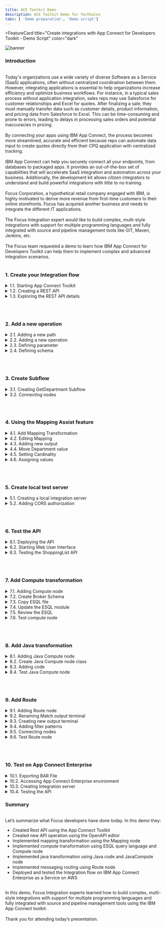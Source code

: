 ```yaml
---
title: ACE Toolkit Demo
description: ACE Toolkit Demo for TechSales
tabs: [ 'Demo preparation', 'Demo script']
---
```



<FeatureCard
  title="Create integrations with App Connect for Developers Toolkit - Demo Script"
  color="dark"
  >

![banner](./images/banner-ace-toolkit.jpg)

</FeatureCard>


<span id="place1"></span>

### **Introduction**
<br/>
Today's organizations use a wide variety of diverse Software as a Service (SaaS) applications, often without centralized coordination between them. However, integrating applications  is essential to help organizations increase efficiency and optimize business workflows. For instance, in a typical sales process without application integration, sales reps may use Salesforce for customer relationships and Excel for quotes. After finalizing a sale, they must manually transfer data such as customer details, product information, and pricing data from Salesforce to Excel. This can be time-consuming and prone to errors, leading to delays in processing sales orders and potential inaccuracies in pricing.
<br/><br/>
By connecting your apps using IBM App Connect, the process becomes more streamlined, accurate and efficient because reps can automate data input to create quotes directly from their CPQ application with centralized tracking.
<br/><br/>
IBM App Connect can help you securely connect all your endpoints, from databases to packaged apps. It provides  an out-of-the-box set of capabilities that will accelerate  SaaS integration and automation across your business. Additionally, the development kit allows citizen integrators to understand and build powerful integrations with little to no training.
<br/><br/>
Focus Corporation, a hypothetical retail company engaged with IBM, is highly motivated to derive more revenue from first-time customers to their online storefronts. Focus has acquired another business and needs to integrate the different IT applications.
<br/><br/>
The Focus Integration expert would like to build complex, multi-style integrations with support for multiple programming languages and fully integrated with source and pipeline management tools like GIT, Maven, Jenkins, etc. 
<br/><br/>
The Focus team requested a demo to learn how IBM App Connect for Developers Toolkit can help them to implement complex and advanced integration scenarios.
<br/><br/>


### **1. Create your Integration flow**

<details>
<summary>1.1. Starting App Connect Toolkit</summary><br/>

**Narration**

IBM App Connect is an industry-leading integration solution that connects any of your applications and data, no matter where they reside. With hundreds of prebuilt connectors and customizable templates, App Connect helps users of all skill levels rapidly connect Software as a Service (SaaS) applications and build integration flows.

The Focus team is looking for an advanced, fully customizable code platform. They would like to harness a lightweight, fast-performing engine that easily scales to support their growing needs. They need to enable support for multiple types of data integration, including event, application programming interfaces (APIs), services, sync/async, transactional batch processing and more. Focus Integration experts need to map data fields and transform data formats exchanged between applications, such as XML, JSON, CSV, EDIFACT, SWIFT and other industry protocols.

Because of that, they decided to explore IBM App Connect Enterprise for Developers (Toolkit). The Toolkit is an integrated development environment and graphical user interface based on the Eclipse platform. Focus Integration experts can use the IBM App Connect Enterprise Toolkit to build powerful integration applications, services, and APIs. And they can then deploy their integration solutions to the software run time, IBM App Connect Enterprise as a Service, containers, or a combination of those environments.

<hr/><br/>

**Action** &nbsp; 1.1.1.

Open your **App Connect Enterprise Toolkit** by clicking the icon on the Launchpad (MAC OS) or Desktop (Windows) or executing **ace toolkit** in terminal window.

  ![](images/start-toolkit-1.png)

<hr/><br/>


**Action** &nbsp; 1.1.2.

In the Workspace Launcher window, accept the default one. Click **Launch**.

  ![](images/start-toolkit-2.png)

<hr/><br/>


**Action** &nbsp; 1.1.3.

**Close** the *welcome page*.

  ![](images/start-toolkit-3.png)

***
</details>


<details>
<summary>1.2. Creating a REST API</summary><br/>

**Narration**

From the Integration Development perspective, Focus Integration experts can create all manner of integration flows, as well as manage connectivity between services and endpoints.

The Focus team would like to explore how easy is to create an API flow that implements different types of message transformation.

App Connect provides a specific type of project to support REST API implementations, which can either be based upon a Swagger (v2) specification document or an OpenAPI (v3) specification document. REST APIs can be authored and deployed from the IBM App Connect Enterprise Toolkit.

Let's see how easy is to create a REST API using the Toolkit. The Focus team will create a REST API from an existing OpenAPI v3 document.

<hr/><br/>

**Action** &nbsp; 1.2.1.

From the Application Development view click the **New...** hyperlink at the top right (A) and from the menu which appears, click on **REST API** (B).

  ![](images/create-rest-1.png)

<hr/><br/>


**Action** &nbsp; 1.2.2.

Type the Name **ShoppingListAPI** (A) and switch the radio button to the option labelled “**Import resources and operations defined in a REST API document**" (B) then click **Next** (C).

  ![](images/create-rest-2.png)

<hr/><br/>


**Action** &nbsp; 1.2.3.

You will be asked to import an OpenAPI 3 document either from the file system or your workspace. Using the radio button to “**Select from your workspace**” (A), select **ShoppingListAPI.json** from the json folder in the **HelperFiles** project (B) (note: if you don't see the HelperFiles project, maybe you forgot to import this project in the Demo Preparation part). Click **Next** (C).

  ![](images/create-rest-3.png)

<hr/><br/>


**Action** &nbsp; 1.2.4.

Click **Finish**.

  ![](images/create-rest-4.png)


***
</details>


<details>
<summary>1.3. Exploring the REST API details</summary><br/>

**Narration**

The Focus team created the REST API and they can see a summary page displaying details about the API such as its title and base URL. The next section down entitled Resources and Operations lists the operations in bright colors.

Focus developers can easily edit the API Document using the OpenAPI editor interface.

<hr/><br/>

**Action** &nbsp; 1.3.1.

Show the **API Details** (A) and **Resources and Operations** (B) sections.

  ![](images/api-doc-1.png)

<hr/><br/>


**Action** &nbsp; 1.3.2.

Click on **Edit API Document in OpenAPI editor**.

  ![](images/api-doc-2.png)

<hr/><br/>


**Action** &nbsp; 1.3.3.

If necessary, accept the incoming network connections.

  ![](images/api-doc-3.png)

<hr/><br/>


**Action** &nbsp; 1.3.4.

Show the *OpenAPI Editor*.

  ![](images/api-doc-4.png)


***
</details>

<br/><br/>

### **2. Add a new operation**

<details>
<summary>2.1. Adding a new path</summary><br/>

**Narration**

The Integration experts decided to create a new API operation to list the products of a specific department.

<hr/><br/>


**Action** &nbsp; 2.1.1.

On the **Path** section, on left menu, click on the **Plus** button.

  ![](images/new-path-1.png)

<hr/><br/>


**Action** &nbsp; 2.1.2.

Enter **/shoppinglist/{department}** as the new *Path* (A). You are welcome to enter a *summary* (B) and *description* (C). Then click **Add** (D).

  ![](images/new-path-2.png)


***
</details>

<details>
<summary>2.2. Adding a new operation</summary><br/>

**Narration**

They go ahead and create a new path with the GET operation in the ShoppingListAPI.

<hr/><br/>


**Action** &nbsp; 2.2.1.

On the **Operations** section of the new path, click on the **Plus** button.

  ![](images/new-oper-1.png)

<hr/><br/>


**Action** &nbsp; 2.2.2.

Select the **get** verb (A) and click **Add** (B).

  ![](images/new-oper-2.png)


***
</details>

<details>
<summary>2.3. Defining parameter</summary><br/>

**Narration**

This new path will receive the product department as parameter in the path request.

<hr/><br/>


**Action** &nbsp; 2.3.1.

Scroll down to see the *Parameter* section (A) and click **Add** button (B).

  ![](images/def-param-1.png)

<hr/><br/>


**Action** &nbsp; 2.3.2.

Enter **department** as parameter name (A) and select **path** in *Located In* field (B).

  ![](images/def-param-2.png)

<hr/><br/>


**Action** &nbsp; 2.3.3.

Scroll down to see the checkbox list and select **Required** field (A). Then click **Add** (B).

  ![](images/def-param-3.png)

***
</details>


<details>
<summary>2.4. Defining schema</summary><br/>

**Narration**

Focus developers define the schema of the parameter as a simple string.

Great, Focus’ developers successfully created a new operation in the ShoppingListAPI!

<hr/><br/>


**Action** &nbsp; 2.4.1.

Scroll down to see the *Schema* section and type **department** as schema title (A) and select **string** as *schema type* (B).

  ![](images/def-schema-1.png)

<hr/><br/>


**Action** &nbsp; 2.4.2.

Scroll up and click **Save**.

  ![](images/def-schema-2.png)

<hr/><br/>


**Action** &nbsp; 2.4.3.

**Close** the OpenAPI editor.

***
</details>


<br/><br/>

### **3. Create Subflow**
<details>
<summary>3.1. Creating GetDepartment Subflow</summary><br/>

**Narration**

With IBM App Connect it is really simple to implement the logic of your API operation. The Focus team can easily create a subflow to do it!

<hr/><br/>


**Action** &nbsp; 3.1.1.

Back to the ShoppingListAPI description, open the **/shoppinglist/{department|** section.

  ![](images/create-subflow-1.png)

<hr/><br/>


**Action** &nbsp; 3.1.2.

Click **Create subflow**.

  ![](images/create-subflow-2.png)

***
</details>


<details>
<summary>3.2. Connecting nodes</summary><br/>

**Narration**

Here the Focus team has their subflow. A message flow is a sequence of processing steps that run in the integration runtime when an input message is received. You define a message flow by including a number of message flow nodes, each of which represents a set of actions that define a processing step.

In the flow editor, they can edit and change their flow. Message flows are created in the Toolkit using a drag and drop editor.

The flow is quite simple, consisting of only an Input and Output node. However, the Integration experts would like to explore how to do some message transformations. Let's see how simple is to do it!

<hr/><br/>

**Action** &nbsp; 3.2.1.

In the subflow, wire the **Input** node to the **Output** node (the *out* terminal of the *Input* node will be wired to the *in* terminal of the *Output* node)

  ![](images/connect-nodes-1.png)


***
</details>

<br/><br/>


### **4. Using the Mapping Assist feature**
<details>
<summary>4.1. Add Mapping Transformation</summary><br/>

**Narration**

First, they decided to explore the Mapping transformation.

<hr/><br/>


**Action** &nbsp; 4.1.1.

Open the **Transformation** section in the Palette.

  ![](images/add-mapping-1.png)

<hr/><br/>


**Action** &nbsp; 4.1.2.

Drag and drop a **Mapping** node on to the wire and its terminals will be connected for you (the out terminal of the Input node will be wired to the in terminal of the Mapping node, and the out terminal of the Mapping node will be wired to the in terminal of the Output node).

  ![](images/add-mapping-2.png)

***
</details>


<details>
<summary>4.2. Editing Mapping</summary><br/>

**Narration**

With a mapping, they can use the Graphical Data Mapping editor to take input (source) objects and transform them before they save the resulting output (target) objects.

<hr/><br/>


**Action** &nbsp; 4.2.1.

Double-click the **Mapping** node.

  ![](images/edit-mapping-1.png)

<hr/><br/>


**Action** &nbsp; 4.2.2.

Leave the default settings and click **Finish**.

  ![](images/edit-mapping-2.png)


***
</details>

<details>
<summary>4.3. Adding new output</summary><br/>

**Narration**

Initially, they will change the output object to use the Item JSON type.

<hr/><br/>


**Action** &nbsp; 4.3.1.

Click on “**Add an output object**” button.

  ![](images/new-output-1.png)

<hr/><br/>


**Action** &nbsp; 4.3.2.

On the “Select a map output” option, open (double click) the **ShoppingListAPI** (A), open the **JSON Types** (B) and select **Item - Rest API model** (C), then click **OK** (D).

  ![](images/new-output-2.png)


<hr/><br/>


**Action** &nbsp; 4.3.3.

Select the **original Message Assembly** (A), right click and select **delete** (B) (or press delete on your keyboard).

  ![](images/new-output-3.png)


***
</details>

<details>
<summary>4.4. Move Department value</summary><br/>

**Narration**

The input objects are shown on the left side of the canvas, and the output objects are shown on the right side. You can create connections between the input and output elements by clicking one element, and dragging the mouse to the element that you want to connect to.

The Focus team can easily link the Department input parameter to the Department parameter of Item JSON Type.

<hr/><br/>


**Action** &nbsp; 4.4.1.

Expand the **JSON** message assembly on the right (A), then expand the **Data** section underneath (B). Notice that department is listed as a *parameter* (C).

  ![](images/move-dept-1.png)

<hr/><br/>


**Action** &nbsp; 4.4.2.

On the left Message Assembly, open the **LocalEnvironment > REST > Input > Parameters**.

  ![](images/move-dept-2.png)


<hr/><br/>


**Action** &nbsp; 4.4.3.

Right-click the **department** entry (A) and select **Quick Link to Output** (B).

  ![](images/move-dept-3.png)

<hr/><br/>


**Action** &nbsp; 4.4.4.

In the dialog, scroll down and expand **Data : Item [1..1]** (A) and select **department:string [1..1]** (B).

  ![](images/move-dept-4.png)


***
</details>

<details>
<summary>4.5. Setting Cardinality</summary><br/>

**Narration**

They use the Quick Fix capability to solve the cardinality issue of the new mapping.

<hr/><br/>


**Action** &nbsp; 4.5.1.

Hover the mouse over the **Quick Fix** (light bulb) icon of the new *Move* box (A) and click the "**Set cardinality to first index**” link (B).

  ![](images/quick-fix-1.png)


***
</details>

<details>
<summary>4.6. Assigning values</summary><br/>

**Narration**

Now, for demo purposes, they will use the assign function to define a hard coded value to the name and description fields.  In this demo, they decided to use the description field to just inform the type of transformation node that is processing the transformation, in this case the Mapping node.

Great, Focus’ developers successfully created a mapping transformation in the ShoppingListAPI!

<hr/><br/>


**Action** &nbsp; 4.6.1.

On the new Message Assembly JSON, drag and drop the **name** field to the left (A).  IBM App Connect Enterprise places an **Assign** action for this field (B). 

  ![](images/assign-values-1.png)

<hr/><br/>


**Action** &nbsp; 4.6.2.

Select the **Assign** action (A). Under the **Properties** for the Assign action, enter “**Caramel Candy Bars**” for the name value (B).

  ![](images/assign-values-2.png)


<hr/><br/>


**Action** &nbsp; 4.6.3.

Repeat the same steps for the description field: drag and drop the **description** field to the left (A).  IBM App Connect Enterprise places an **Assign** action for this field (B). 

  ![](images/assign-values-3.png)

<hr/><br/>


**Action** &nbsp; 4.6.4.

Select the **Assign** action (A). Under the **Properties** for the Assign action, enter “**Request has been processed by Mapping Node**” for the name value (B).

*Note: In this demo, we are using the description field to just inform the node that is processing the transformation.*

  ![](images/assign-values-4.png)


<hr/><br/>


**Action** &nbsp; 4.6.5.

Click **File > Save all**.

  ![](images/assign-values-5.png)

***
</details>


<br/><br/>

### **5. Create local test server**
<details>
<summary>5.1. Creating a local integration server</summary><br/>

**Narration**

At this stage, they are ready to test the API. To publish the API, first they need to create a local integration server.

<hr/><br/>


**Action** &nbsp; 5.1.1.

Right-click **Integration Servers** in the **Integration Explorer** tab (A) and select **Create a local Integration Server** (B).

  ![](images/local-server-1.png)

<hr/><br/>


**Action** &nbsp; 5.1.2.

Keep the default values and click **Finish**.

  ![](images/local-server-2.png)

<hr/><br/>



**Action** &nbsp; 5.1.3.

On the *Success* Dialog click **OK**.

  ![](images/local-server-3.png)

<br/>

***
</details>

<details>
<summary>5.2. Adding CORS authorization</summary><br/>

**Narration**

Next, they need to configure the server so that the HTTP listener is enabled for CORS. 

<hr/><br/>


**Action** &nbsp; 5.2.1.

Expand the **TEST_SERVER** directory under the **Independent Resources** folder (A) and double-click the **server.conf.yaml** file (B) to open it in the IBM App Connect Enterprise text editor to the right.

  ![](images/cors-auth-1.png)

<hr/><br/>


**Action** &nbsp; 5.2.2.

Scroll down to the **HTTPConnector** section and paste the code below:
```
CORSEnabled: true
CORSAllowOrigins: '*'
CORSAllowMethods: 'GET,HEAD,POST,PUT,PATCH,DELETE,OPTIONS'
CORSAllowHeaders: 'Accept,Accept-Language,Content-Language,Content-Type'
```

  ![](images/cors-auth-2.png)

<hr/><br/>



**Action** &nbsp; 5.2.3.

**Save** the changes to the **server.conf.yaml** file or click **File > Save all**.

  ![](images/cors-auth-3.png)

<hr/><br/>



**Action** &nbsp; 5.2.4.

Back to the *Integration Explorer* view, right-click the **TEST_SERVER** (A) and select **Restart** (B).

  ![](images/cors-auth-4.png)

<hr/><br/>



**Action** &nbsp; 5.2.5.

Click **OK** on the Success dialog again.

  ![](images/cors-auth-5.png)

<br/>

***
</details>

<br/><br/>

### **6. Test the API**
<details>
<summary>6.1. Deploying the API</summary><br/>

**Narration**

Now, they need to deploy the ShoppingListAPI to the new Local Integration server. They can do it, by dragging and dropping the API to the new server.

<hr/><br/>


**Action** &nbsp; 6.1.1.

Deploy the REST API which we created earlier named **ShoppingListAPI** (A), by dragging and dropping it from the Application Development view on to the **TEST_SERVER** Integration Server (B).

  ![](images/deploy-api-1.png)

<hr/><br/>


**Action** &nbsp; 6.1.2.

On the *Progress Information* dialog, click **Close**.

  ![](images/deploy-api-2.png)


***
</details>


<details>
<summary>6.2. Starting Web User Interface</summary><br/>

**Narration**

At this moment, the Focus Integration experts are ready to test the API. They start the Web User Interface.

<hr/><br/>

**Action** &nbsp; 6.2.1.

Right-click **TEST_SERVER** (A) and select **Start Web User Interface** (B). 

  ![](images/start-wui-1.png)

***
</details>


<details>
<summary>6.3. Testing the ShoppingList API</summary><br/>

**Narration**

Select the ShoppingListAPI and the new Get Department operation. Note they can use the Try it capability, and enter any product department, for example “Candies”.

Great, the subflow was invoked and our mapping transformation created a response with our hard coded values. The Focus team verified it is really simple to implement a mapping transformation using IBM App Connect.

<hr/><br/>

**Action** &nbsp; 6.3.1.

Click the **ShoppingListAPI** tile in the web user interface. 

  ![](images/test-api-1.png)

<hr/><br/>


**Action** &nbsp; 6.3.2.

Select the **GET /shoppinglist/{department}** operation on the left. 

  ![](images/test-api-2.png)

<hr/><br/>


**Action** &nbsp; 6.3.3.

Click the **Try it** tab.

  ![](images/test-api-3.png)


<hr/><br/>


**Action** &nbsp; 6.3.4.

Enter any **department** name (by now, we are not checking the department) such as **Candies** (A). Click **Send** (B).

  ![](images/test-api-4.png)

<hr/><br/>


**Action** &nbsp; 6.3.5.

Show the **Response body**. Show the assigned name and description fields.

  ![](images/test-api-5.png)

***
</details>

<br/><br/>


### **7. Add Compute transformation**
<details>
<summary>7.1. Adding Compute node</summary><br/>

**Narration**

The Focus developers heard about ESQL language. Extended Structured Query Language (ESQL) is a programming language based on Structured Query Language (SQL) that is typically used to work with databases. ESQL is extended to access and manipulate data in messages and databases.

They would like to see how to use ESQL to transform and enrich messages using the Compute node.  Because of it, they decided to explore the Compute node transformation.

<hr/><br/>


**Action** &nbsp; 7.1.1.

Back to the **getDepartment** subflow (A), open again the Transformation menu and drag and drop a **Compute** node (B).

  ![](images/add-compute-1.png)

<hr/><br/>

**Action** &nbsp; 7.1.2.

Readjust the connections of the *Input* and *Output* nodes to connect to the *Compute* node (the *out* terminal of the *Input* node will be wired to the *in* terminal of the *Compute* node, and the *out* terminal of the *Compute* node will be wired to the *in* terminal of the *Output* node).

  ![](images/add-compute-2.png)

<hr/><br/>


**Action** &nbsp; 7.1.3.

Click on the **Compute** node (A). On the Compute node's properties change the *Compute mode* to be “**LocalEnvironment and Message**” (B).

  ![](images/add-compute-3.png)

<hr/><br/>

**Action** &nbsp; 7.1.4.

**Save** the subflow (you can safely ignore the red crosses on the Compute node - we will fix these up in the next step!).

  ![](images/add-compute-4.png)

***
</details>

<details>
<summary>7.2. Create Broker Schema</summary><br/>

**Narration**

To simplify the demo, they decided to reuse a pre-created ESQL file.

First, they need to create a Broker Schema to include the ESQL file. A broker schema is a symbol space that defines the scope of uniqueness of the names of resources defined within it.

<hr/><br/>


**Action** &nbsp; 7.2.1.

Right click the **ShoppingListAPI** (1) and choose **New > Broker Schema** (2).

  ![](images/broker-schema-1.png)

<hr/><br/>


**Action** &nbsp; 7.2.2.

Type **utils** as the Schema name (A) and click **Finish** (B).

  ![](images/broker-schema-2.png)

<hr/><br/>


**Action** &nbsp; 7.2.3.

On the *New Broker Schema* dialog, click **OK**.

  ![](images/broker-schema-3.png)


***
</details>

<details>
<summary>7.3. Copy ESQL file</summary><br/>

**Narration**

Next, Focus developers will copy the pre-created ESQL file to the broker schema folder.

<hr/><br/>

**Action** &nbsp; 7.3.1.

Switch to the Resource perspective using the menu **Window > Perspective > Open Perspective > Other…**

  ![](images/copy-esql-1.png)


<hr/><br/>

**Action** &nbsp; 7.3.2.

Choose **Resource** (A) and click **Open** (B).

  ![](images/copy-esql-2.png)

<hr/><br/>

**Action** &nbsp; 7.3.3.

Using the Project Explorer view, open the *HelperFiles* project and the **utils** folder, right click on the **Compute.esql** file (A) and select **Copy** (B).

  ![](images/copy-esql-3.png)

<hr/><br/>

**Action** &nbsp; 7.3.4.

On the **ShoppingListAPI** project, right click on the **utils** folder, and select **Paste**.

  ![](images/copy-esql-4.png)


<hr/><br/>

**Action** &nbsp; 7.3.5.

Switch back to the *Integration Development* perspective using the **Window > Perspective > Open Perspective > Integration Development** menu.

  ![](images/copy-esql-5.png)


***
</details>

<details>
<summary>7.4. Update the ESQL module</summary><br/>

**Narration**

Now, they just need to update the Compute node to use the new ESQL file. They will use a specific module of the ESQL file: the getDepartment.

<hr/><br/>

**Action** &nbsp; 7.4.1.

Return to the *getDepartment* subflow and click on **Compute** node again.

  ![](images/update-esql-1.png)


<hr/><br/>

**Action** &nbsp; 7.4.2.

On the Compute node's properties, you need to update the *ESQL module* property. Click **Browse** button.

  ![](images/update-esql-2.png)

<hr/><br/>

**Action** &nbsp; 7.4.3.

Select **{utils}:getDepartment_Compute** (A) and click **OK** (B).

  ![](images/update-esql-3.png)

<hr/><br/>

**Action** &nbsp; 7.4.4.

**Save** the subflow.

  ![](images/update-esql-4.png)

***
</details>

<details>
<summary>7.5. Review the ESQL</summary><br/>

**Narration**

Let's review the ESQL file. Focus developers can create and modify their ESQL code in the ESQL editor.

The ESQL code for each of your nodes is contained within a module in an ESQL file. Here they have a specific module for getDepartment operation.  The module is simple; just select the Item where the Department value equals the Department parameter.

All three items are hardcoded and created in the Initialise procedure. In a real scenario, this data should be retrieved from the Products database or Product system.

<hr/><br/>

**Action** &nbsp; 7.5.1.

**Double click** on the **Compute** node, to see the ESQL file.

  ![](images/review-esql-1.png)


<hr/><br/>

**Action** &nbsp; 7.5.2.

Show the **getDepartment_Compute Module**.

  ![](images/review-esql-2.png)

<hr/><br/>

**Action** &nbsp; 7.5.3.

Scroll down and show the **Initialise Procedure**.

  ![](images/review-esql-3.png)

<hr/><br/>

**Action** &nbsp; 7.5.4.

**Close** the ESQL file.

  ![](images/review-esql-4.png)


***
</details>

<details>
<summary>7.6. Test compute node</summary><br/>

**Narration**

At this moment, the Focus Integration experts are ready to test the new API. They just need to redeploy the API and use the Web User Interface again to test it.

Now, they will test using the three available departments: Candies, Snacks and Bakery.

Great, the subflow was invoked and our compute transformation created a response with our hard coded values. The Focus team verified how simple it is to use ESQL query language to implement message transformations.

<hr/><br/>

**Action** &nbsp; 7.6.1.

Re-deploy the REST API, by dragging and dropping the **ShoppingListAPI** again from the Application Development view on to the **TEST_SERVER** Integration Server.

  ![](images/test-compute-1.png)


<hr/><br/>

**Action** &nbsp; 7.6.2.

On the Progress Information dialog, click **Close**.

  ![](images/test-compute-2.png)

<hr/><br/>

**Action** &nbsp; 7.6.3.

On your browser, refresh the **Web User Interface** page.

<hr/><br/>

**Action** &nbsp; 7.6.4.

Open again the **ShoppingListAPI** (A), **GET /shoppinglist/{department}** (B), and **Try it** tab (C).

  ![](images/test-compute-4.png)

<hr/><br/>

**Action** &nbsp; 7.6.5.

Enter a **department** name (it could be Candies, Snacks or Bakery)  (A). Click **Send** (B).

*Note: You are welcome to try any of the three departments or try a different one to see the 404 Not Found message*.

  ![](images/test-compute-5.png)

<hr/><br/>

**Action** &nbsp; 7.6.6.

Show the **Response** body.

  ![](images/test-compute-6.png)


***
</details>

<br/><br/>

### **8. Add Java transformation**
<details>
<summary>8.1. Adding Java Compute node</summary><br/>

**Narration**

Great, now the Focus Developers would like to see how to use Java code to tailor the behavior of their integration messages.

They want to learn how to use the JavaCompute node to examine the content of an input message, transform a message, and build new messages.

Because of this, they decided to explore the JavaCompute node.

<hr/><br/>

**Action** &nbsp; 8.1.1.

Back to the getDepartment subflow, open again the Transformation menu and drag and drop a **JavaCompute** node.

  ![](images/add-javacompute-1.png)

<hr/><br/>

**Action** &nbsp; 8.1.2.

Readjust the connections of the Input and output node to connect to the Java Compute node (the *out* terminal of the *Input* node will be wired to the *in* terminal of the *Java Compute* node, and the *out* terminal of the *Java Compute* node will be wired to the *in* terminal of the *Output* node).

  ![](images/add-javacompute-2.png)


***
</details>

<details>
<summary>8.2. Create Java Compute node class</summary><br/>

**Narration**

With the App Connect toolkit, they can use the same tool that they use to create Integration flow to create Java code. Alternatively, if they want to share Java classes across multiple solutions, they can store Java code in a shared library and refer to that library from one or more applications that contain message flows with JavaCompute nodes

However, the developers decided to try the Java Compute node class wizard to create template code to accelerate the development process. They selected the Modifying message class template, and in few seconds, they have a skeleton java code to manipulate and transform the integration message.

<hr/><br/>

**Action** &nbsp; 8.2.1.

*Double click* the **Java Compute** node.

  ![](images/create-javaclass-1.png)

<hr/><br/>

**Action** &nbsp; 8.2.2.

On the *New JavaCompute node class* dialog, accept the default values and click **Next**.

  ![](images/create-javaclass-2.png)

<hr/><br/>

**Action** &nbsp; 8.2.3.

Select **Modifying message class** template (A) and click **Next** (B).

  ![](images/create-javaclass-3.png)

<hr/><br/>

**Action** &nbsp; 8.2.4.

On the Java Settings view, accept the default values and click **Next**.

  ![](images/create-javaclass-4.png)

<hr/><br/>

**Action** &nbsp; 8.2.5.

Accept the default Project name and click **Finish**.

  ![](images/create-javaclass-5.png)


***
</details>

<details>
<summary>8.3. Adding code</summary><br/>

**Narration**

For this demo, they will only add a simple message code to create elements in the JSON message, for example add a new Apple Pie product item.

<hr/><br/>


**Action** &nbsp; 8.3.1.

On the *GetDepartment_JavaCompute* class, **copy and paste the code below**, below the *Add user code below* comment.
```
MbElement outRoot = outMessage.getRootElement();
MbElement outJsonRoot = outRoot.createElementAsLastChild(MbJSON.PARSER_NAME);
MbElement outJsonData = outJsonRoot.createElementAsLastChild(MbElement.TYPE_NAME, MbJSON.DATA_ELEMENT_NAME, null);
outJsonData.createElementAsLastChild(MbElement.TYPE_NAME_VALUE, "name", "Apple Pie");
outJsonData.createElementAsLastChild(MbElement.TYPE_NAME_VALUE, "department", "Bakery");
outJsonData.createElementAsLastChild(MbElement.TYPE_NAME_VALUE, "description", "Request has been processed by Java Compute Node.");
```

  ![](images/add-code-1.png)

<hr/><br/>


**Action** &nbsp; 8.3.2.

To solve the imports issue, click on **Source > Organize Imports** menu.

  ![](images/add-code-2.png)

<hr/><br/>


**Action** &nbsp; 8.3.3.

Click **File > Save All**.

  ![](images/add-code-3.png)

<hr/><br/>


**Action** &nbsp; 8.3.4.

**Close** the Java class.

  ![](images/add-code-4.png)

***
</details>

<details>
<summary>8.4. Test Java Compute node</summary><br/>

**Narration**

At this moment, the Focus Integration experts are ready to test the new API using the JavaCompute node. They just need to redeploy the API and use the Web User Interface again to test it.

Now, they will test using the Bakery department only.

Great, the subflow was invoked and our java compute transformation created a response with our hard coded Apple Pie product. The Focus team verified how simple it is to use Java code to implement message transformation.

<hr/><br/>


**Action** &nbsp; 8.4.1.

Re-deploy the REST API, by dragging and dropping the **ShoppingListAPI** again from the Application Development view on to the **TEST_SERVER** Integration Server.

  ![](images/test-java-1.png)

<hr/><br/>


**Action** &nbsp; 8.4.2.

On the Progress Information dialog, click **Close**.

  ![](images/test-java-2.png)

<hr/><br/>


**Action** &nbsp; 8.4.3.

On your browser, **refresh** the *Web User Interface* page.

<hr/><br/>


**Action** &nbsp; 8.4.4.

Open again the **ShoppingListAPI** (A), **GET /shoppinglist/{department}** (B), **Try it** tab (C).

  ![](images/test-java-4.png)

<hr/><br/>


**Action** &nbsp; 8.4.5.

Enter **Bakery** as **department** name (A). Click **Send** (B).

  ![](images/test-java-5.png)

<hr/><br/>


**Action** &nbsp; 8.4.6

Show the **Response** body.

  ![](images/test-java-6.png)

***
</details>

<br/><br/>

### **9. Add Route**
<details>
<summary>9.1. Adding Route node</summary><br/>

**Narration**

Finally, they want to see how they can route messages through different paths in a message flow, based on the content of the message using a Route node.

Focus Integration experts decided to add a route node to route messages through all different transformation nodes based on the department parameter.  The idea is to redirect to Mapping node only messages to Candies department, redirect to Compute node only messages to Snacks department and redirect to Java node only messages to Bakery department.

Let's see how to do it!

<hr/><br/>


**Action** &nbsp; 9.1.1.

Back to the getDepartment subflow, open the **Routing** menu and drag and drop a **Route** node.

  ![](images/add-route-1.png)


<hr/><br/>

**Action** &nbsp; 9.1.2.

Delete all existing wiring and connect the **Input** node to the new **Route** node.

  ![](images/add-route-2.png)


***
</details>

<details>
<summary>9.2. Renaming Match output terminal</summary><br/>

**Narration**

Initially, they need to rename the existing Match output terminal to mapping. And connect this terminal with the Mapping node.

<hr/><br/>

**Action** &nbsp; 9.2.1.

Right click on **Route** node (A) and select **Rename Output Terminal** (B).

  ![](images/rename-terminal-1.png)

<hr/><br/>


**Action** &nbsp; 9.2.2

*On Select output terminal to rename* field, select **Match** (A). In the *Enter new name for the selected output terminal*, enter **mapping** (B). Then click **OK** (C).

  ![](images/rename-terminal-2.png)

<hr/><br/>


**Action** &nbsp; 9.2.3.

Wire the **mapping** output terminal from **Route** node to the **in** terminal of the **Mapping node**.

  ![](images/rename-terminal-3.png)


***
</details>

<details>
<summary>9.3. Creating new output terminal</summary><br/>

**Narration**

Second, they need to create two more output terminals to the compute and java transformation nodes. Connect these terminals to the Compute and JavaCompute nodes.

<hr/><br/>

**Action** &nbsp; 9.3.1.

Right click on **Route** node (A) and select **Add Output Terminal** (B).

  ![](images/new-terminal-1.png)

<hr/><br/>


**Action** &nbsp; 9.3.2.

Enter **compute** as the name of the new output terminal (A) and click **OK** (B).

  ![](images/new-terminal-2.png)

<hr/><br/>


**Action** &nbsp; 9.3.3.

Repeat the same steps to create the java terminal: Right click on **Route** node (A) and select **Add Output Terminal** (B).

  ![](images/new-terminal-3.png)

<hr/><br/>


**Action** &nbsp; 9.3.4.

Enter **java** as the name of the new output terminal (A) and click **OK** (B).

  ![](images/new-terminal-4.png)

<hr/><br/>


**Action** &nbsp; 9.3.5.

Wire the **compute** output terminal from **Route** node to the **in** terminal of the **Compute** node.

*Note: if you click the output terminals from Route, you will see a dialog to select the terminal that you want to wire.*

  ![](images/new-terminal-5.png)

<hr/><br/>


**Action** &nbsp; 9.3.6.

Repeat the same steps to wire the **java** output terminal from **Route** node to the **in** terminal of the **Java Compute** node.

*Note: if you click the output terminals from Route, you will see a dialog to select the terminal that you want to wire.*

  ![](images/new-terminal-6.png)

***
</details>

<details>
<summary>9.4. Adding filter patterns</summary><br/>

**Narration**

Great! Now, they are ready to define the filter table. The Route node uses XPath expressions to control processing.

Focus developers define the three XPath expressions, one for each transformation node.  The filter table map the XPath with the specific output terminal. The XPath is checking the department parameter value for each department.

<hr/><br/>

**Action** &nbsp; 9.4.1.

Click on the **Route** node.

  ![](images/filter-patterns-1.png)

<hr/><br/>


**Action** &nbsp; 9.4.2.

On the Filter table, click **Add** button.

  ![](images/filter-patterns-2.png)

<hr/><br/>


**Action** &nbsp; 9.4.3.

Enter **$LocalEnvironment/REST/Input/Parameters/department="Candies"** in the *Filter pattern* field (A) and select **mapping** as the *Routing output terminal* (B). Then click **OK** (C).

*Note: During the copy and paste you should have some issues with “ “,  because of that, we recommend typing the “ “ again in the Filter pattern field.*

  ![](images/filter-patterns-3.png)

<hr/><br/>


**Action** &nbsp; 9.4.4.

Click **Add** button again.

  ![](images/filter-patterns-4.png)

<hr/><br/>


**Action** &nbsp; 9.4.5.

Enter **$LocalEnvironment/REST/Input/Parameters/department="Snacks”** in the *Filter pattern* field (A) and select **compute** as the *Routing output terminal* (B). Then click **OK** (C).

*Note: During the copy and paste you should have some issues with “ “,  because of that, we recommend typing the “ “ again in the Filter pattern field.*

  ![](images/filter-patterns-5.png)

<hr/><br/>


**Action** &nbsp; 9.4.6.

Click **Add** button again.

  ![](images/filter-patterns-6.png)

<hr/><br/>


**Action** &nbsp; 9.4.7.

Enter **$LocalEnvironment/REST/Input/Parameters/department="Bakery”** in the *Filter pattern* field (A) and select **java** as the *Routing output terminal* (B). Then click **OK** (C).

*Note: During the copy and paste you should have some issues with “ “,  because of that, we recommend typing the “ “ again in the Filter pattern field.*

  ![](images/filter-patterns-7.png)

***
</details>

<details>
<summary>9.5. Connecting nodes</summary><br/>

**Narration**

Finally, the Focus team connects all the nodes to finalize the flow.

<hr/><br/>

**Action** &nbsp; 9.5.1.

Wire the *out* terminal of **Mapping**, **Compute** and **Java Compute** nodes to the *in* terminal of the **Output** node.

  ![](images/route-connect-1.png)

<hr/><br/>


**Action** &nbsp; 9.5.2.

Wire the *default* and *failure* terminal of **Route** node to the *in* terminal of the **Output** node.

  ![](images/route-connect-2.png)

<hr/><br/>


**Action** &nbsp; 9.5.3.

Click **File > Save All**.

  ![](images/route-connect-3.png)



***
</details>

<details>
<summary>9.6. Test Route node</summary><br/>

**Narration**

At this stage, the Focus Integration experts are ready to test the new API using the route node. They just need to redeploy the API and use the Web User Interface again to test it.

Now, they will test using all three departments: Candies, Bakery and Snacks.

Great, the subflow was invoked and  the message is routed through all different transformation nodes based on the department parameter.

<hr/><br/>


**Action** &nbsp; 9.6.1.

Re-deploy the REST API, by dragging and dropping the **ShoppingListAPI** again from the Application Development view on to the **TEST_SERVER** Integration Server.

  ![](images/test-route-1.png)

<hr/><br/>


**Action** &nbsp; 9.6.2.

On the Progress Information dialog, click **Close**.

  ![](images/test-route-2.png)

<hr/><br/>


**Action** &nbsp; 9.6.3.

On your browser, **refresh** the **Web User Interface** page.

<hr/><br/>


**Action** &nbsp; 9.6.4.

Open again the **ShoppingListAPI** (A), **GET /shoppinglist/{department}** (B), **Try it** tab (C).

  ![](images/test-java-4.png)

<hr/><br/>


**Action** &nbsp; 9.6.5.

Enter **Candies** (or Bakery, or Snacks) as **department** name (A). Click **Send** (B).

*Note: You are welcome to try any of the three departments.*

  ![](images/test-route-5.png)

<hr/><br/>


**Action** &nbsp; 9.6.6.

Show the **Response** body and show that each department is processed by different Transformation node (show the description field).

  ![](images/test-route-6.png)

***
</details>

<br/><br/>

### **10. Test on App Connect Enterprise**
<details>
<summary>10.1. Exporting BAR File</summary><br/>

**Narration**

At this stage, the Focus team is ready to deploy their Integration flow in an App Connect Server. They just need to generate a BAR (broker archive) file. The App Connect Enterprise server uses BAR files to save compiled message flows, libraries, and other elements critical to the Integration flow.

<hr/><br/>

**Action** &nbsp; 10.1.1.

Right click the **ShoppingListAPI** (A) and choose **New > BAR file** (B).

  ![](images/bar-file-1.png)

<hr/><br/>

**Action** &nbsp; 10.1.2.

On the *New Bar file* dialog, type **shoppinglist** as the bar file name (A) and click **Finish** (B).

  ![](images/bar-file-2.png)

<hr/><br/>

**Action** &nbsp; 10.1.3.

On the *Prepare screen*, mark the **REST APIs** checkbox (A). Check **Compile and in-line resources** (B). Click **Build and Save** (C).

  ![](images/bar-file-3.png)

<hr/><br/>

**Action** &nbsp; 10.1.4.

Now, a popup window displays *Operation completed successfully*. Click **OK**.

  ![](images/bar-file-4.png)

***
</details>

<details>
<summary>10.2. Accessing App Connect Enterprise environment</summary><br/>

**Narration**

IBM App Connect is an industry-leading integration solution that connects any of your applications and data, no matter where they reside. With hundreds of prebuilt connectors and customizable templates, App Connect helps users of all skill levels rapidly connect Software as a Service (SaaS) applications and build integration flows.

For this demo, Focus Corp is using a trial account of IBM App Connect Enterprise as a Service on AWS.

<hr/><br/>

**Action** &nbsp; 10.2.1.

In your email inbox (that you used to create the App Connect trial account), search for **IBM SaaS** (A), open the ”**Your IBM App Connect trial is ready**” email (B).

  ![](images/ace-access-1.png)

<hr/><br/>


**Action** &nbsp; 10.2.2.

Now, click the **Access trial** button.

  ![](images/ace-access-2.png)

<hr/><br/>


**Action** &nbsp; 10.2.3.

**Log in** with your App Connect *username* and *password*.

  ![](images/ace-access-3.png)

<hr/><br/>


**Action** &nbsp; 10.2.4

Use the Instance switcher to change to the **Dashboard** instance.

  ![](images/ace-access-4.png)

***
</details>

<details>
<summary>10.3. Creating Integration server</summary><br/>

**Narration**

Focus integration experts begin in the IBM App Connect Dashboard. Here they can administer integration servers and integration runtimes, which are deployed from the BAR files mentioned earlier. They want to deploy the Integration flow defined in the previous steps.

Because they need to deploy a simple integration, let’s select with the Quick start integration type.

Now they need to provide the BAR file. The BAR file contains all the resources that are needed to deploy an integration. The BAR file parameters will expose both the integration and its operations.

They can use the Configuration component to apply any customizations to the integration server when they deploy it. For their scenario, they don’t need to use the configuration package.

Now, they need to define a name for their Integration server, for example shoppinglist.

That is it! After few minutes their server should be ready with their integration flow.

<hr/><br/>

**Action** &nbsp; 10.3.1.

Click **Deploy integrations**.

  ![](images/inter-server-1.png)

<hr/><br/>

**Action** &nbsp; 10.3.2.

Select **Quick start integration** option (A) and click **Next** (B).

  ![](images/inter-server-2.png)

<hr/><br/>

**Action** &nbsp; 10.3.3.

Click to upload your BAR File. And select the **shoppinglist.bar** (A) file (it is in your workspace folder in a Bar Files directory). And click **Next** (B).

  ![](images/inter-server-3.png)

<hr/><br/>

**Action** &nbsp; 10.3.4.

You don’t need any Integration configuration, click **Next**.

  ![](images/inter-server-4.png)

<hr/><br/>

**Action** &nbsp; 10.3.5.

Enter the Integration Server name as **shoppinglist** (A). Disable the option to **Force Flow Basic Auth** (B). Then click **Create** (C).

  ![](images/inter-server-5.png)

<hr/><br/>

**Action** &nbsp; 10.3.6.

The deployment process takes up to 5 minutes, **refresh** the browser to see the BAR file deployed and started.

  ![](images/inter-server-6.png)

***
</details>

<details>
<summary>10.4. Testing the API</summary><br/>

**Narration**

To finalize, the Focus Integration experts would like to test the new API in the App Connect Enterprise environment. They just need to open the Integration server and the API.

Now, using the Try it capability, they will test using all three departments: Candies, Bakery and Snacks.

Great, the subflow was invoked and the message is routed through all different transformation nodes based on the department parameter.

<hr/><br/>

**Action** &nbsp; 10.4.1.

Click the **shoppinglist** server icon.

  ![](images/final-test-1.png)

<hr/><br/>

**Action** &nbsp; 10.4.2.

Click the **ShoppingListAPI** icon.

  ![](images/final-test-2.png)

<hr/><br/>

**Action** &nbsp; 10.4.3.

Ignore the Open API Validation errors. Click on **GET /shoppinglist/{department}**,

  ![](images/final-test-3.png)

<hr/><br/>

**Action** &nbsp; 10.4.4.

Open the **Try it** tab.

  ![](images/final-test-4.png)

<hr/><br/>

**Action** &nbsp; 10.4.5.

Enter **Candies** (or **Bakery**, or **Snacks**) as *department* name (A). Click **Send** (B).

*Note: You are welcome to try any of the three departments.*

  ![](images/final-test-5.png)

<hr/><br/>

**Action** &nbsp; 10.4.6.

Show the **Response** body and show that each department is processed by different Transformation node (show the description field).

  ![](images/final-test-6.png)

***
</details>


### **Summary**

<br/>
Let’s summarize what Focus developers have done today. In this demo they: <br/>
<ul>
<li>Created Rest API using the App Connect Toolkit</li>
<li>Created new API operation using the OpenAPI editor</li>
<li>Implemented mapping transformation using the Mapping node</li>
<li>Implemented compute transformation using ESQL query language and Compute node</li>
<li>Implemented java transformation using Java code and JavaCompute node</li>
<li>Implemented messaging routing using Route node</li>
<li>Deployed and tested the Integration flow on IBM App Connect Enterprise as a Service on AWS</li>
</ul><br/>
In this demo, Focus Integration experts learned how to build complex, multi-style integrations with support for multiple programming languages and fully integrated with source and pipeline management tools using the IBM App Connect toolkit.
<br/><br/>
Thank you for attending today’s presentation.
<br/>

